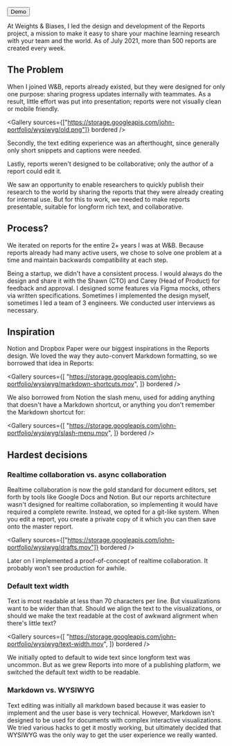 
<ProjectLayout title="WYSIWYG Reports">

<ButtonGroup>
  <Button
    icon="sports_esports"
    href="https://wandb.ai/wandb/alors%20on%20danse/reports/A-New-Way-to-Create-Reports--VmlldzozOTg0OTg"
  >
    Demo
  </Button>
</ButtonGroup>

At Weights & Biases, I led the design and development of the Reports project, a mission to make it easy to share your machine learning research with your team and the world. As of July 2021, more than 500 reports are created every week.

<ReportHero />

## The Problem

When I joined W&B, reports already existed, but they were designed for only one purpose: sharing progress updates internally with teammates. As a result, little effort was put into presentation; reports were not visually clean or mobile friendly.

<Gallery
  sources={["https://storage.googleapis.com/john-portfolio/wysiwyg/old.png"]}
  bordered
/>

Secondly, the text editing experience was an afterthought, since generally only short snippets and captions were needed.

Lastly, reports weren't designed to be collaborative; only the author of a report could edit it.

We saw an opportunity to enable researchers to quickly publish their research to the world by sharing the reports that they were already creating for internal use. But for this to work, we needed to make reports presentable, suitable for longform rich text, and collaborative.

## Process?

We iterated on reports for the entire 2+ years I was at W&B. Because reports already had many active users, we chose to solve one problem at a time and maintain backwards compatibility at each step.

Being a startup, we didn't have a consistent process. I would always do the design and share it with the Shawn (CTO) and Carey (Head of Product) for feedback and approval. I designed some features via Figma mocks, others via written specifications. Sometimes I implemented the design myself, sometimes I led a team of 3 engineers. We conducted user interviews as necessary.

## Inspiration

Notion and Dropbox Paper were our biggest inspirations in the Reports design. We loved the way they auto-convert Markdown formatting, so we borrowed that idea in Reports:

<Gallery
  sources={[
    "https://storage.googleapis.com/john-portfolio/wysiwyg/markdown-shortcuts.mov",
  ]}
  bordered
/>

We also borrowed from Notion the slash menu, used for adding anything that doesn't have a Markdown shortcut, or anything you don't remember the Markdown shortcut for:

<Gallery
  sources={[
    "https://storage.googleapis.com/john-portfolio/wysiwyg/slash-menu.mov",
  ]}
  bordered
/>

## Hardest decisions

### Realtime collaboration vs. async collaboration

Realtime collaboration is now the gold standard for document editors, set forth by tools like Google Docs and Notion. But our reports architecture wasn't designed for realtime collaboration, so implementing it would have required a complete rewrite. Instead, we opted for a git-like system. When you edit a report, you create a private copy of it which you can then save onto the master report.

<Gallery
  sources={["https://storage.googleapis.com/john-portfolio/wysiwyg/drafts.mov"]}
  bordered
/>

Later on I implemented a proof-of-concept of realtime collaboration. It probably won't see production for awhile.

### Default text width

Text is most readable at less than 70 characters per line. But visualizations want to be wider than that. Should we align the text to the visualizations, or should we make the text readable at the cost of awkward alignment when there's little text?

<Gallery
  sources={[
    "https://storage.googleapis.com/john-portfolio/wysiwyg/text-width.mov",
  ]}
  bordered
/>

We initially opted to default to wide text since longform text was uncommon. But as we grew Reports into more of a publishing platform, we switched the default text width to be readable.

### Markdown vs. WYSIWYG

Text editing was initially all markdown based because it was easier to implement and the user base is very technical. However, Markdown isn't designed to be used for documents with complex interactive visualizations. We tried various hacks to get it mostly working, but ultimately decided that WYSIWYG was the only way to get the user experience we really wanted.

</ProjectLayout>
